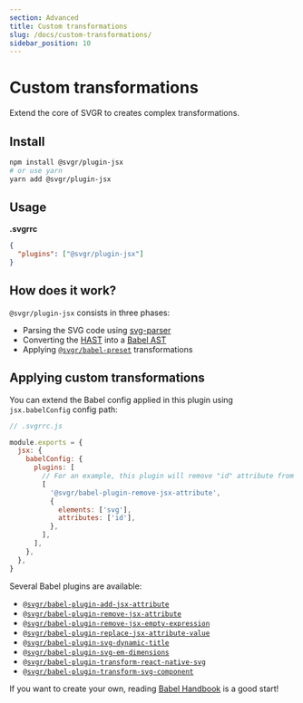 ```yaml
---
section: Advanced
title: Custom transformations
slug: /docs/custom-transformations/
sidebar_position: 10
---
```


# Custom transformations

Extend the core of SVGR to creates complex transformations.

<carbon-ad />

## Install

```bash
npm install @svgr/plugin-jsx
# or use yarn
yarn add @svgr/plugin-jsx
```

## Usage

**.svgrrc**

```json
{
  "plugins": ["@svgr/plugin-jsx"]
}
```

## How does it work?

`@svgr/plugin-jsx` consists in three phases:

- Parsing the SVG code using [svg-parser](https://github.com/Rich-Harris/svg-parser)
- Converting the [HAST](https://github.com/syntax-tree/hast) into a [Babel AST](https://github.com/babel/babel/blob/master/packages/babel-parser/ast/spec.md)
- Applying [`@svgr/babel-preset`](../babel-preset/README.md) transformations

## Applying custom transformations

You can extend the Babel config applied in this plugin using `jsx.babelConfig` config path:

```js
// .svgrrc.js

module.exports = {
  jsx: {
    babelConfig: {
      plugins: [
        // For an example, this plugin will remove "id" attribute from "svg" tag
        [
          '@svgr/babel-plugin-remove-jsx-attribute',
          {
            elements: ['svg'],
            attributes: ['id'],
          },
        ],
      ],
    },
  },
}
```

Several Babel plugins are available:

- [`@svgr/babel-plugin-add-jsx-attribute`](https://github.com/gregberge/svgr/blob/master/packages/babel-plugin-add-jsx-attribute/README.md)
- [`@svgr/babel-plugin-remove-jsx-attribute`](https://github.com/gregberge/svgr/blob/master/packages/babel-plugin-remove-jsx-attribute/README.md)
- [`@svgr/babel-plugin-remove-jsx-empty-expression`](https://github.com/gregberge/svgr/blob/master/packages/babel-plugin-remove-jsx-empty-expression/README.md)
- [`@svgr/babel-plugin-replace-jsx-attribute-value`](https://github.com/gregberge/svgr/blob/master/packages/babel-plugin-replace-jsx-attribute-value/README.md)
- [`@svgr/babel-plugin-svg-dynamic-title`](https://github.com/gregberge/svgr/blob/master/packages/babel-plugin-svg-dynamic-title/README.md)
- [`@svgr/babel-plugin-svg-em-dimensions`](https://github.com/gregberge/svgr/blob/master/packages/babel-plugin-svg-em-dimensions/README.md)
- [`@svgr/babel-plugin-transform-react-native-svg`](https://github.com/gregberge/svgr/blob/master/packages/babel-plugin-transform-react-native-svg/README.md)
- [`@svgr/babel-plugin-transform-svg-component`](https://github.com/gregberge/svgr/blob/master/packages/babel-plugin-transform-svg-component/README.md)

If you want to create your own, reading [Babel Handbook](https://github.com/jamiebuilds/babel-handbook/blob/master/translations/en/plugin-handbook.md) is a good start!
